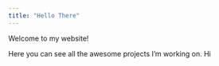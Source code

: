 ```yaml
---
title: "Hello There"
---
```


Welcome to my website! 

Here you can see all the awesome projects I'm working on. 
Hi